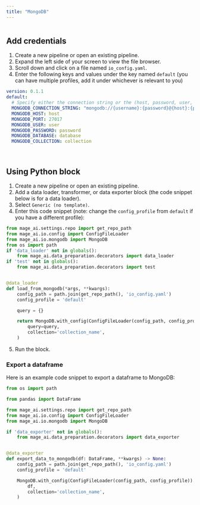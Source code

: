```yaml
---
title: "MongoDB"
---
```


<img noZoom src="https://upload.wikimedia.org/wikipedia/commons/thumb/9/93/MongoDB_Logo.svg/2560px-MongoDB_Logo.svg.png" alt="" />

## Add credentials

1. Create a new pipeline or open an existing pipeline.
2. Expand the left side of your screen to view the file browser.
3. Scroll down and click on a file named `io_config.yaml`.
4. Enter the following keys and values under the key named `default` (you can
   have multiple profiles, add it under whichever is relevant to you)

```yaml
version: 0.1.1
default:
  # Specify either the connection string or the (host, password, user, port) to connect to MongoDB.
  MONGODB_CONNECTION_STRING: "mongodb://{username}:{password}@{host}:{port}/"
  MONGODB_HOST: host
  MONGODB_PORT: 27017
  MONGODB_USER: user
  MONGODB_PASSWORD: password
  MONGODB_DATABASE: database
  MONGODB_COLLECTION: collection
```

<br />

## Using Python block

1. Create a new pipeline or open an existing pipeline.
2. Add a data loader, transformer, or data exporter block (the code snippet
   below is for a data loader).
3. Select `Generic (no template)`.
4. Enter this code snippet (note: change the `config_profile` from `default` if
   you have a different profile):

```python
from mage_ai.settings.repo import get_repo_path
from mage_ai.io.config import ConfigFileLoader
from mage_ai.io.mongodb import MongoDB
from os import path
if 'data_loader' not in globals():
    from mage_ai.data_preparation.decorators import data_loader
if 'test' not in globals():
    from mage_ai.data_preparation.decorators import test


@data_loader
def load_from_mongodb(*args, **kwargs):
    config_path = path.join(get_repo_path(), 'io_config.yaml')
    config_profile = 'default'

    query = {}

    return MongoDB.with_config(ConfigFileLoader(config_path, config_profile)).load(
        query=query,
        collection='collection_name',
    )
```

5. Run the block.

### Export a dataframe

Here is an example code snippet to export a dataframe to MongoDB:

```python
from os import path

from pandas import DataFrame

from mage_ai.settings.repo import get_repo_path
from mage_ai.io.config import ConfigFileLoader
from mage_ai.io.mongodb import MongoDB

if 'data_exporter' not in globals():
    from mage_ai.data_preparation.decorators import data_exporter


@data_exporter
def export_data_to_mongodb(df: DataFrame, **kwargs) -> None:
    config_path = path.join(get_repo_path(), 'io_config.yaml')
    config_profile = 'default'

    MongoDB.with_config(ConfigFileLoader(config_path, config_profile)).export(
        df,
        collection='collection_name',
    )
```
